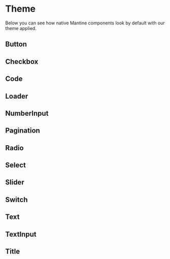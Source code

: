 

<Meta title="Docs/Theme" />

# Theme

Below you can see how native Mantine components
look by default with our theme applied.

## Button

<Canvas of={Button.Default} />

## Checkbox

<Canvas of={Checkbox.Default} />

## Code

<Canvas of={Code.Default} />

## Loader

<Canvas of={Loader.Default} />

## NumberInput

<Canvas of={NumberInput.Default} />

## Pagination

<Canvas of={Pagination.Default} />

## Radio

<Canvas of={Radio.Default} />

## Select

<Canvas of={Select.Default} />

## Slider

<Canvas of={Slider.Default} />

## Switch

<Canvas of={Switch.Default} />

## Text

<Canvas of={Text.Default} />

## TextInput

<Canvas of={TextInput.Default} />

## Title

<Canvas of={Title.Default} />
